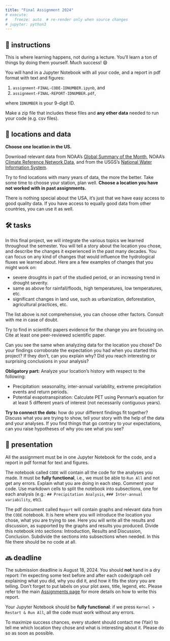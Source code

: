 ```yaml
---
title: "Final Assignment 2024"
# execute:
#   freeze: auto  # re-render only when source changes
# jupyter: python3
---
```


## 📒 instructions
This is where learning happens, not during a lecture. You'll learn a ton of things by doing them yourself. Much success! 😄

You will hand in a Jupyter Notebook with all your code, and a report in pdf format with text and figures:

1. `assignment-FINAL-CODE-IDNUMBER.ipynb`, and
2. `assignment-FINAL-REPORT-IDNUMBER.pdf`,

where `IDNUMBER` is your 9-digit ID.

Make a zip file that includes these files and **any other data** needed to run your code (e.g. csv files).


## 📌 locations and data

**Choose one location in the US.**

Download relevant data from NOAA's [Global Summary of the Month](https://gis.ncdc.noaa.gov/maps/ncei/cdo/monthly),  NOAA's [Climate Reference Network Data](https://www.ncdc.noaa.gov/crn/qcdatasets.html), and from the USGS's [National Water Information System](https://maps.waterdata.usgs.gov/mapper/index.html).

Try to find locations with many years of data, the more the better. Take some time to choose your station, plan well. **Choose a location you have not worked with in past assignments.**

There is nothing special about the USA, it's just that we have easy access to good quality data. If you have access to equally good data from other countries, you can use it as well.

## 🛠 tasks

In this final project, we will integrate the various topics we learned throughout the semester. You will tell a story about the location you chose, and describe the changes it experienced in the past many decades. You can focus on any kind of changes that would influence the hydrological fluxes we learned about. Here are a few examples of changes that you might work on:

* severe droughts in part of the studied period, or an increasing trend in drought severity.
* same as above for rainfall/floods, high temperatures, low temperatures, etc.
* significant changes in land use, such as urbanization, deforestation, agricultural practices, etc.

The list above is not comprehensive, you can choose other factors. Consult with me in case of doubt.

Try to find in scientific papers evidence for the change you are focusing on. Cite at least one peer-reviewed scientific paper.

Can you see the same when analyzing data for the location you chose? Do your findings corroborate the expectation you had when you started this project? If they don't, can you explain why? Did you reach interesting or surprising conclusions in your analysis?

**Obligatory part:**
Analyze your location's history with respect to the following:

* Precipitation: seasonality, inter-annual variability, extreme precipitation events and return periods.
* Potential evapotranspiration: Calculate PET using Penman's equation for at least 5 different years of interest (not necessarily contiguous years).

**Try to connect the dots:** how do your different findings fit together? Discuss what you are trying to show, tell your story with the help of the data and your analyses. If you find things that go contrary to your expectations, can you raise hypotheses of why you see what you see?

## 🌅 presentation
All the assignment must be in one Jupyter Notebook for the code, and a report in pdf format for text and figures.

The notebook called `CODE` will contain all the code for the analyses you made. It must be **fully functional**, i.e., we must be able to `Run All` and not get any errors. Explain what you are doing in each step. Comment your code. Use markdown cells to split the notebook into subsections, one for each analysis (e.g.: `## Precipitation Analysis`, `### Inter-annual variability`, etc).

The pdf document called `Report` will contain graphs and relevant data from the `CODE` notebook. It is here where you will introduce the location you chose, what you are trying to see. Here you will write all the results and discussion, as supported by the graphs and results you produced. Divide this notebook into sections: Introduction, Results and Discussion, Conclusion. Subdivide the sections into subsections when needed. In this file there should be no code at all.

## 🔜 deadline

The submission deadline is August 18, 2024. You should **not** hand in a dry report: I'm expecting some text before and after each code/graph cell explaining what you did, why you did it, and how it fits the story you are telling. Don't forget to put labels on your plot axes, title, legend, etc.  Please refer to the main [Assignments page](/assignments/assignments-general.qmd) for more details on how to write this report.

Your Jupyter Notebook should be **fully functional**: if we press `Kernel > Restart & Run All`, all the code must work without any errors.

To maximize success chances, every student should contact me (Yair) to tell me which location they chose and what is interesting about it. Please do so as soon as possible.
